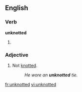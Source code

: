 ==English==

===Verb===
'''unknotted'''

# {{present participle of|[[unknot]]}}

===Adjective===
{{en-adj|-}}

# Not [[knotted]].
#: ''He wore an '''unknotted''' tie.''

[[fr:unknotted]]
[[vi:unknotted]]